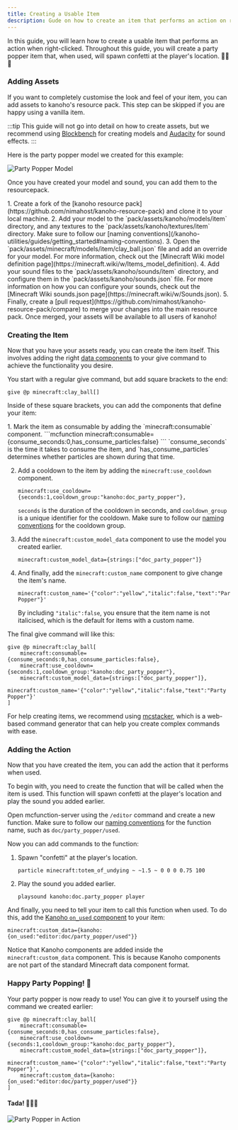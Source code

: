 ```yaml
---
title: Creating a Usable Item
description: Gude on how to create an item that performs an action on right-click.
---
```



In this guide, you will learn how to create a usable item that performs an action when right-clicked.
Throughout this guide, you will create a party popper item that, when used, will spawn confetti at the player's location. 🎉🎉🎉

### Adding Assets

If you want to completely customise the look and feel of your item, you can add assets to kanoho's resource pack. This step can be skipped if you are happy using a vanilla item.

:::tip
This guide will not go into detail on how to create assets, but we recommend using [Blockbench](https://www.blockbench.net/) for creating models and [Audacity](https://www.audacityteam.org/) for sound effects.
:::

Here is the party popper model we created for this example:

![Party Popper Model](../../../assets/party_popper.png)

Once you have created your model and sound, you can add them to the resourcepack.

<Steps>
1. Create a fork of the [kanoho resource pack](https://github.com/nimahost/kanoho-resource-pack) and clone it to your local machine.
2. Add your model to the `pack/assets/kanoho/models/item` directory, and any textures to the `pack/assets/kanoho/textures/item` directory.
    Make sure to follow our [naming conventions](/kanoho-utilities/guides/getting_started#naming-conventions).
3. Open the `pack/assets/minecraft/models/item/clay_ball.json` file and add an override for your model.
    For more information, check out the [Minecraft Wiki model definition page](https://minecraft.wiki/w/Items_model_definition).
4. Add your sound files to the `pack/assets/kanoho/sounds/item` directory, and configure them in the `pack/assets/kanoho/sounds.json` file.
    For more information on how you can configure your sounds, check out the [Minecraft Wiki sounds.json page](https://minecraft.wiki/w/Sounds.json).
5. Finally, create a [pull request](https://github.com/nimahost/kanoho-resource-pack/compare) to merge your changes into the main resource pack.
    Once merged, your assets will be available to all users of kanoho!
</Steps>

### Creating the Item

Now that you have your assets ready, you can create the item itself. This involves adding the right [data components](https://minecraft.wiki/w/Data_component_format) to your give command to achieve the functionality you desire.

You start with a regular give command, but add square brackets to the end:

```mcfunction
give @p minecraft:clay_ball[]
```

Inside of these square brackets, you can add the components that define your item:

<Steps>
1. Mark the item as consumable by adding the `minecraft:consumable` component.
    ```mcfunction
    minecraft:consumable={consume_seconds:0,has_consume_particles:false}
    ```
    `consume_seconds` is the time it takes to consume the item, and `has_consume_particles` determines whether particles are shown during that time.

2. Add a cooldown to the item by adding the `minecraft:use_cooldown` component.
    ```mcfunction
    minecraft:use_cooldown={seconds:1,cooldown_group:"kanoho:doc_party_popper"},
    ```
    `seconds` is the duration of the cooldown in seconds, and `cooldown_group` is a unique identifier for the cooldown. Make sure to follow our [naming conventions](/kanoho-utilities/guides/getting_started#naming-conventions) for the cooldown group.

3. Add the `minecraft:custom_model_data` component to use the model you created earlier.
    ```mcfunction
    minecraft:custom_model_data={strings:["doc_party_popper"]}
    ```

4. And finally, add the `minecraft:custom_name` component to give change the item's name.
    ```mcfunction
    minecraft:custom_name='{"color":"yellow","italic":false,"text":"Party Popper"}'
    ```
    By including `"italic":false`, you ensure that the item name is not italicised, which is the default for items with a custom name.
</Steps>

The final give command will like this:

```mcfunction
give @p minecraft:clay_ball[
    minecraft:consumable={consume_seconds:0,has_consume_particles:false},
    minecraft:use_cooldown={seconds:1,cooldown_group:"kanoho:doc_party_popper"},
    minecraft:custom_model_data={strings:["doc_party_popper"]},
    minecraft:custom_name='{"color":"yellow","italic":false,"text":"Party Popper"}'
]
```

For help creating items, we recommend using [mcstacker](https://mcstacker.net/), which is a web-based command generator that can help you create complex commands with ease.

### Adding the Action

Now that you have created the item, you can add the action that it performs when used.

To begin with, you need to create the function that will be called when the item is used.
This function will spawn confetti at the player's location and play the sound you added earlier.

Open mcfunction-server using the `/editor` command and create a new function. Make sure to follow our [naming conventions](/kanoho-utilities/guides/getting_started#naming-conventions) for the function name, such as `doc/party_popper/used`.

Now you can add commands to the function:
<Steps>
1. Spawn "confetti" at the player's location.
    ```mcfunction
    particle minecraft:totem_of_undying ~ ~1.5 ~ 0 0 0 0.75 100
    ```
2. Play the sound you added earlier.
    ```mcfunction
    playsound kanoho:doc.party_popper player
    ```
</Steps>

And finally, you need to tell your item to call this function when used. To do this, add the [Kanoho `on_used` component](/kanoho-utilities/reference/item_components) to your item:

```mcfunction
minecraft:custom_data={kanoho:{on_used:"editor:doc/party_popper/used"}}
```

Notice that Kanoho components are added inside the `minecraft:custom_data` component. This is because Kanoho components are not part of the standard Minecraft data component format.

### Happy Party Popping! 🎉

Your party popper is now ready to use! You can give it to yourself using the command we created earlier:

```mcfunction
give @p minecraft:clay_ball[
    minecraft:consumable={consume_seconds:0,has_consume_particles:false},
    minecraft:use_cooldown={seconds:1,cooldown_group:"kanoho:doc_party_popper"},
    minecraft:custom_model_data={strings:["doc_party_popper"]},
    minecraft:custom_name='{"color":"yellow","italic":false,"text":"Party Popper"}',
    minecraft:custom_data={kanoho:{on_used:"editor:doc/party_popper/used"}}
]
```

#### Tada! 🎉🎉🎉

![Party Popper in Action](../../../assets/party_popper_result.png)